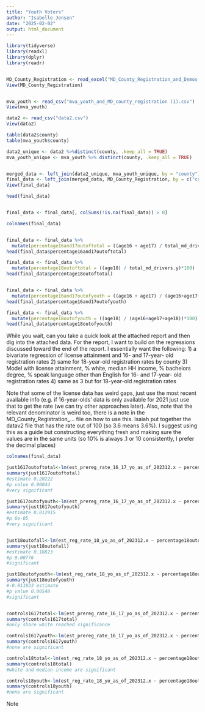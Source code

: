 ```yaml
---
title: "Youth Voters"
author: "Isabelle Jensen"
date: "2025-02-02"
output: html_document
---
```


```r
library(tidyverse)
library(readxl)
library(dplyr)
library(readr)


MD_County_Registration <- read_excel("MD_County_Registration_and_Demos includes demonimator.xlsx")
View(MD_County_Registration)


mva_youth <- read_csv("mva_youth_and_MD_county_registration (1).csv")
View(mva_youth)

data2 <- read_csv("data2.csv")
View(data2)

table(data2$county)
table(mva_youth$county)

data2_unique <- data2 %>%distinct(county, .keep_all = TRUE)
mva_youth_unique <- mva_youth %>% distinct(county, .keep_all = TRUE)


merged_data <- left_join(data2_unique, mva_youth_unique, by = "county")
final_data <- left_join(merged_data, MD_County_Registration, by = c("county" = "labels"))
View(final_data)

head(final_data)


final_data <- final_data[, colSums(!is.na(final_data)) > 0]

colnames(final_data)


final_data <- final_data %>%
  mutate(percentage16and17outoftotal = ((age16 + age17) / total_md_drivers.y)*100)
head(final_data$percentage16and17outoftotal)

final_data <- final_data %>%
  mutate(percentage18outoftotal = ((age18) / total_md_drivers.y)*100)
head(final_data$percentage18outoftotal)


final_data <- final_data %>%
  mutate(percentage16and17outofyouth = ((age16 + age17) / (age16+age17+age18))*100)
head(final_data$percentage16and17outofyouth)

final_data <- final_data %>%
  mutate(percentage18outofyouth = ((age18) / (age16+age17+age18))*100)
head(final_data$percentage18outofyouth)
```


While you wait, can you take a quick look at the attached report and then dig into the attached data. For the report, I want to build on the regressions discussed toward the end of the report. I essentially want the following:
1) a bivariate regression of license attainment and 16- and 17-year- old registration rates
2) same for 18-year-old registration rates by county
3) Model with license attainment, % white, median HH income, % bachelors degree, % speak language other than English for 16- and 17-year- old registration rates
4) same as 3 but for 18-year-old registration rates

Note that some of the license data has weird gaps, just use the most recent available info (e.g. if 16-year-olds' data is only available for 2021 just use that to get the rate (we can try other approaches later). Also, note that the relevant denominator is weird too, there is a note in the MD_County_Registration_... file on how to use this. Isaiah put together the datav2 file that has the rate out of 100 (so 3.6 means 3.6%). I suggest using this as a guide but constructing everything fresh and making sure the values are in the same units (so 10% is always .1 or 10 consistently, I prefer the decimal places)

```r

colnames(final_data)

just1617outoftotal<-lm(est_prereg_rate_16_17_yo_as_of_202312.x ~ percentage16and17outoftotal, data = final_data)
summary(just1617outoftotal)
#estimate 0.20222
#p value 0.00044
#very significant

just1617outofyouth<-lm(est_prereg_rate_16_17_yo_as_of_202312.x ~ percentage16and17outofyouth, data = final_data)
summary(just1617outofyouth)
#estimate 0.012915
#p 6e-05
#very significant


just18outofall<-lm(est_reg_rate_18_yo_as_of_202312.x ~ percentage18outoftotal, data = final_data)
summary(just18outofall)
#estimate 0.18823
#p 0.00776
#significant

just18outofyouth<-lm(est_reg_rate_18_yo_as_of_202312.x ~ percentage18outofyouth, data = final_data)
summary(just18outofyouth)
#-0.011833 estimate 
#p value 0.00548
#significant


controls1617total<-lm(est_prereg_rate_16_17_yo_as_of_202312.x ~ percentage16and17outoftotal+ share_white.x + est_med_hh_income_2022_dollars.x + share_bachelors_degree_plus.x + share_language_other_than_english.x , data = final_data)
summary(controls1617total)
#only share white reached significance

controls1617youth<-lm(est_prereg_rate_16_17_yo_as_of_202312.x ~ percentage16and17outofyouth+ share_white.x + est_med_hh_income_2022_dollars.x + share_bachelors_degree_plus.x + share_language_other_than_english.x , data = final_data)
summary(controls1617youth)
#none are significant

controls18total<-lm(est_reg_rate_18_yo_as_of_202312.x ~ percentage18outoftotal+ share_white.x + est_med_hh_income_2022_dollars.x + share_bachelors_degree_plus.x + share_language_other_than_english.x , data = final_data)
summary(controls18total)
#white and median income are significant

controls18youth<-lm(est_reg_rate_18_yo_as_of_202312.x ~ percentage18outofyouth+ share_white.x + est_med_hh_income_2022_dollars.x + share_bachelors_degree_plus.x + share_language_other_than_english.x , data = final_data)
summary(controls18youth)
#none are significant

```


Note 
